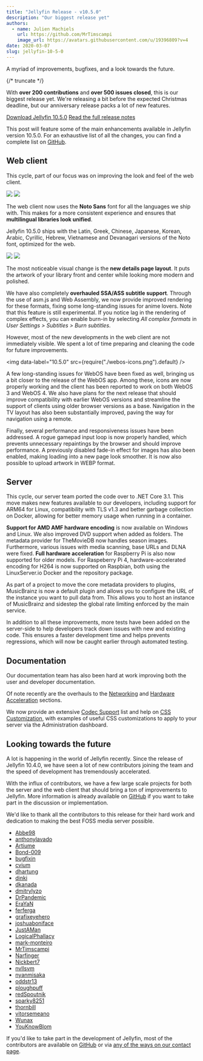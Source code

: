 ```yaml
---
title: "Jellyfin Release - v10.5.0"
description: "Our biggest release yet"
authors:
  - name: Julien Machiels
    url: https://github.com/MrTimscampi
    image_url: https://avatars.githubusercontent.com/u/19396809?v=4
date: 2020-03-07
slug: jellyfin-10-5-0
---
```



A myriad of improvements, bugfixes, and a look towards the future.

{/* truncate */}

With **over 200 contributions** and **over 500 issues closed**, this is our biggest release yet. We're releasing a bit before the expected Christmas deadline, but our anniversary release packs a lot of new features.

<div className="margin-bottom--md">
    <a href="/downloads/" className="button button--primary margin-right--md">Download Jellyfin 10.5.0</a>
    <a href="https://github.com/jellyfin/jellyfin/releases/tag/v10.5.0" className="button button--secondary">Read the full release notes</a>
</div>

This post will feature some of the main enhancements available in Jellyfin version 10.5.0. For an exhaustive list of all the changes, you can find a complete list on [GitHub](https://github.com/jellyfin/jellyfin/releases/tag/v10.5.0).

## Web client

This cycle, part of our focus was on improving the look and feel of the web client.

<ImgComparisonSlider className="margin-bottom--md">
    <img slot="before" src={require("./old-home.jpg").default} />
    <img slot="after" src={require("./new-home.jpg").default} />
</ImgComparisonSlider>

The web client now uses the **Noto Sans** font for all the languages we ship with. This makes for a more consistent experience and ensures that **multilingual libraries look unified**.

Jellyfin 10.5.0 ships with the Latin, Greek, Chinese, Japanese, Korean, Arabic, Cyrillic, Hebrew, Vietnamese and Devanagari versions of the Noto font, optimized for the web.

<ImgComparisonSlider className="margin-bottom--md">
    <img slot="before" src={require("./old-details.png").default} />
    <img slot="after" src={require("./new-details.png").default} />
</ImgComparisonSlider>

The most noticeable visual change is the **new details page layout**. It puts the artwork of your library front and center while looking more modern and polished.

We have also completely **overhauled SSA/ASS subtitle support**. Through the use of asm.js and Web Assembly, we now provide improved rendering for these formats, fixing some long-standing issues for anime lovers. Note that this feature is still experimental. If you notice lag in the rendering of complex effects, you can enable burn-in by selecting *All complex formats* in *User Settings > Subtitles > Burn subtitles*.

However, most of the new developments in the web client are not immediately visible. We spent a lot of time preparing and cleaning the code for future improvements.

<img data-label="10.5.0" src={require("./webos-icons.png").default} />

A few long-standing issues for WebOS have been fixed as well, bringing us a bit closer to the release of the WebOS app. Among these, icons are now properly working and the client has been reported to work on both WebOS 3 and WebOS 4. We also have plans for the next release that should improve compatibility with earlier WebOS versions and streamline the support of clients using older browser versions as a base. Navigation in the TV layout has also been substantially improved, paving the way for navigation using a remote.

Finally, several performance and responsiveness issues have been addressed. A rogue gamepad input loop is now properly handled, which prevents unnecessary repaintings by the browser and should improve performance. A previously disabled fade-in effect for images has also been enabled, making loading into a new page look smoother. It is now also possible to upload artwork in WEBP format.

## Server

This cycle, our server team ported the code over to .NET Core 3.1. This move makes new features available to our developers, including support for ARM64 for Linux, compatibility with TLS v1.3 and better garbage collection on Docker, allowing for better memory usage when running in a container.

**Support for AMD AMF hardware encoding** is now available on Windows and Linux. We also improved DVD support when added as folders. The metadata provider for TheMovieDB now handles season images. Furthermore, various issues with media scanning, base URLs and DLNA were fixed. **Full hardware acceleration** for Raspberry Pi is also now supported for older models. For Raspeberry Pi 4, hardware-accelerated encoding for H264 is now supported on Raspbian, both using the LinuxServer.io Docker and the repository package.

As part of a project to move the core metadata providers to plugins, MusicBrainz is now a default plugin and allows you to configure the URL of the instance you want to pull data from. This allows you to host an instance of MusicBrainz and sidestep the global rate limiting enforced by the main service.

In addition to all these improvements, more tests have been added on the server-side to help developers track down issues with new and existing code. This ensures a faster development time and helps prevents regressions, which will now be caught earlier through automated testing.

## Documentation

Our documentation team has also been hard at work improving both the user and developer documentation.

Of note recently are the overhauls to the [Networking](https://jellyfin.org/docs/general/networking/index.html) and [Hardware Acceleration](https://jellyfin.org/docs/general/administration/hardware-acceleration.html) sections.

We now provide an extensive [Codec Support](https://jellyfin.org/docs/general/clients/codec-support.html) list and help on [CSS Customization](https://jellyfin.org/docs/general/clients/css-customization.html), with examples of useful CSS customizations to apply to your server via the Administration dashboard.

## Looking towards the future

A lot is happening in the world of Jellyfin recently. Since the release of Jellyfin 10.4.0, we have seen a lot of new contributors joining the team and the speed of development has tremendously accelerated.

With the influx of contributors, we have a few large scale projects for both the server and the web client that should bring a ton of improvements to Jellyfin. More information is already available on [GitHub](https://github.com/jellyfin/) if you want to take part in the discussion or implementation.

We'd like to thank all the contributors to this release for their hard work and dedication to making the best FOSS media server possible.

* [Abbe98](https://github.com/Abbe98/)
* [anthonylavado](https://github.com/anthonylavado/)
* [Artiume](https://github.com/Artiume/)
* [Bond-009](https://github.com/Bond-009/)
* [bugfixin](https://github.com/bugfixin/)
* [cvium](https://github.com/cvium/)
* [dhartung](https://github.com/dhartung/)
* [dinki](https://github.com/dinki/)
* [dkanada](https://github.com/dkanada/)
* [dmitrylyzo](https://github.com/dmitrylyzo/)
* [DrPandemic](https://github.com/DrPandemic/)
* [EraYaN](https://github.com/EraYaN/)
* [ferferga](https://github.com/ferferga/)
* [grafixeyehero](https://github.com/grafixeyehero/)
* [joshuaboniface](https://github.com/joshuaboniface/)
* [JustAMan](https://github.com/JustAMan/)
* [LogicalPhallacy](https://github.com/LogicalPhallacy/)
* [mark-monteiro](https://github.com/mark-monteiro/)
* [MrTimscampi](https://github.com/MrTimscampi/)
* [Narfinger](https://github.com/Narfinger/)
* [Nickbert7](https://github.com/Nickbert7/)
* [nvllsvm](https://github.com/nvllsvm/)
* [nyanmisaka](https://github.com/nyanmisaka/)
* [oddstr13](https://github.com/oddstr13/)
* [ploughpuff](https://github.com/ploughpuff/)
* [redSpoutnik](https://github.com/redSpoutnik/)
* [sparky8251](https://github.com/sparky8251/)
* [thornbill](https://github.com/thornbill/)
* [vitorsemeano](https://github.com/vitorsemeano/)
* [Wunax](https://github.com/Wunax/)
* [YouKnowBlom](https://github.com/YouKnowBlom/)

If you'd like to take part in the development of Jellyfin, most of the contributors are available on [GitHub](https://github.com/jellyfin/) or via [any of the ways on our contact page](/contact/).
